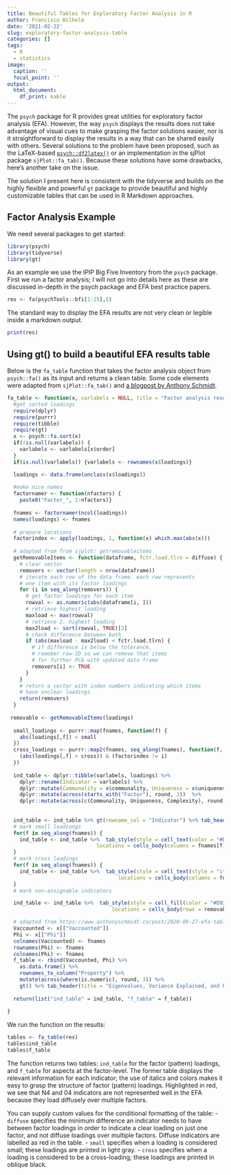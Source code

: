 ```yaml
---
title: Beautiful Tables for Exploratory Factor Analysis in R
author: Francisco Wilhelm
date: '2021-02-22'
slug: exploratory-factor-analysis-table
categories: []
tags:
  - R
  - statistics
image:
  caption: ''
  focal_point: ''
output:
  html_document:
    df_print: kable
---
```


The `psych` package for R provides great utilities for exploratory factor analysis (EFA). However, the way `psych` displays the results does not take advantage of visual cues to make grasping the factor solutions easier, nor is it straightforward to display the results in a way that can be shared easily with others.
Several solutions to the problem have been proposed, such as the LaTeX-based  [`psych::df2latex()`](http://personality-project.org/r/psych/help/df2latex.html) or an implementation in the sjPlot package `sjPlot::fa_tab()`. Because these solutions have some drawbacks, here's another take on the issue.

The solution I present here is consistent with the tidyverse and builds on the highly flexible and powerful `gt` package to provide beautiful and highly customizable tables that can be used in R Markdown approaches.


## Factor Analysis Example

We need several packages to get started:
```r
library(psych)
library(tidyverse)
library(gt)
```

As an example we use the IPIP Big Five Inventory from the `psych` package. First we run a factor analysis; I will not go into details here as these are discussed in-depth in the psych package and EFA best practice papers.

```r
res <- fa(psychTools::bfi[1:25],5)
```

The standard way to display the EFA results are not very clean or legible inside a markdown output.
```r
print(res)
```

## Using gt() to build a beautiful EFA results table


Below is the `fa_table` function that takes the factor analysis object from `psych::fa()` as its input and returns a clean table. Some code elements were adapted from `sjPlot::fa_tab()` and [a blogpost by Anthony Schmidt](https://www.anthonyschmidt.co/post/2020-09-27-efa-tables-in-r/). 

```r
fa_table <- function(x, varlabels = NULL, title = "Factor analysis results", diffuse = .10, small = .30, cross = .20) {
  #get sorted loadings
  require(dplyr)
  require(purrr)
  require(tibble)
  require(gt)
  x <- psych::fa.sort(x)
  if(!is.null(varlabels)) {
    varlabels <- varlabels[x$order]
  }
  if(is.null(varlabels)) {varlabels <- rownames(x$loadings)}

  loadings <- data.frame(unclass(x$loadings))
  
  #make nice names
  factornamer <- function(nfactors) {
    paste0("Factor_", 1:nfactors)}
  
  fnames <- factornamer(ncol(loadings))
  names(loadings) <- fnames
  
  # prepare locations
  factorindex <- apply(loadings, 1, function(x) which.max(abs(x)))
  
  # adapted from from sjplot: getremovableitems
  getRemovableItems <- function(dataframe, fctr.load.tlrn = diffuse) {
    # clear vector
    removers <- vector(length = nrow(dataframe))
    # iterate each row of the data frame. each row represents
    # one item with its factor loadings
    for (i in seq_along(removers)) {
      # get factor loadings for each item
      rowval <- as.numeric(abs(dataframe[i, ]))
      # retrieve highest loading
      maxload <- max(rowval)
      # retrieve 2. highest loading
      max2load <- sort(rowval, TRUE)[2]
      # check difference between both
      if (abs(maxload - max2load) < fctr.load.tlrn) {
        # if difference is below the tolerance,
        # remeber row-ID so we can remove that items
        # for further PCA with updated data frame
        removers[i] <- TRUE
      }
    }
    # return a vector with index numbers indicating which items
    # have unclear loadings
    return(removers)
  }
 
 removable <- getRemovableItems(loadings)
 
  small_loadings <- purrr::map(fnames, function(f) {
    abs(loadings[,f]) < small
  })
  cross_loadings <- purrr::map2(fnames, seq_along(fnames), function(f, i) {
    (abs(loadings[,f] > cross)) & (factorindex != i) 
  })
  
  ind_table <- dplyr::tibble(varlabels, loadings) %>%
    dplyr::rename(Indicator = varlabels) %>% 
    dplyr::mutate(Communality = x$communality, Uniqueness = x$uniquenesses, Complexity = x$complexity) %>% 
    dplyr::mutate(across(starts_with("Factor"), round, 3))  %>%
    dplyr::mutate(across(c(Communality, Uniqueness, Complexity), round, 2))
                    
  
  ind_table <- ind_table %>% gt(rowname_col = "Indicator") %>% tab_header(title = title)
  # mark small loadiongs
  for(f in seq_along(fnames)) {
    ind_table <- ind_table %>%  tab_style(style = cell_text(color = "#D3D3D3", style = "italic"),
                             locations = cells_body(columns = fnames[f], rows = small_loadings[[f]]))
  }
  # mark cross loadings
  for(f in seq_along(fnames)) {
    ind_table <- ind_table %>%  tab_style(style = cell_text(style = "italic"),
                                    locations = cells_body(columns = fnames[f], rows = cross_loadings[[f]]))
  }
  # mark non-assignable indicators

  ind_table <- ind_table %>%  tab_style(style = cell_fill(color = "#D93B3B"),
                                  locations = cells_body(rows = removable))

  # adapted from https://www.anthonyschmidt.co/post/2020-09-27-efa-tables-in-r/
  Vaccounted <- x[["Vaccounted"]]
  Phi <- x[["Phi"]]
  colnames(Vaccounted) <- fnames 
  rownames(Phi) <- fnames
  colnames(Phi) <- fnames
  f_table <- rbind(Vaccounted, Phi) %>%
    as.data.frame() %>% 
    rownames_to_column("Property") %>%
    mutate(across(where(is.numeric), round, 3)) %>%
    gt() %>% tab_header(title = "Eigenvalues, Variance Explained, and Factor Correlations for Rotated Factor Solution")
  
  return(list("ind_table" = ind_table, "f_table" = f_table))
  
}
```

We run the function on the results:

```r
tables <- fa_table(res)
tables$ind_table
tables$f_table

```


The function returns two tables: `ind_table` for the factor (pattern) loadings, and `f_table` for aspects at the factor-level. The former table displays the relevant information for each indicator; the use of italics and colors makes it easy to grasp the structure of factor (pattern) loadings. Highlighted in red, we see that N4 and 04 indicators are not represented well in the EFA because they load diffusely over multiple factors.

You can supply custom values for the conditional formatting of the table: 
- `diffuse` specifies the minimum difference an indicator needs to have between factor loadings in order to indicate a clear loading on just one factor, and not diffuse loadings over multiple factors. Diffuse indicators are labelled as red in the table.
- `small` specifies when a loading is considered small; these loadings are printed in light gray.
- `cross` specifies when a loading is considered to be a cross-loading; these loadings are printed in oblique black.
